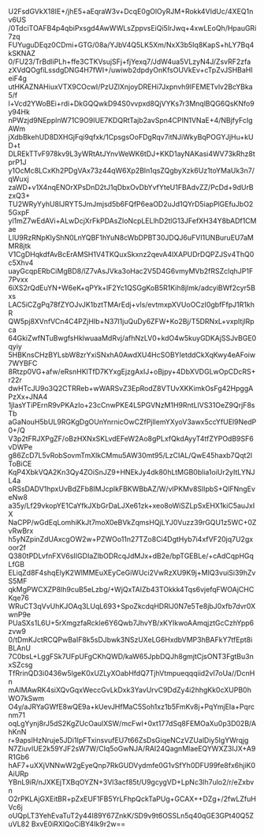 U2FsdGVkX18IE+/jhE5+aEqraW3v+DcqE0gOlOyRJM+Rokk4VIdUc/4XEQ1nv6US
/0TdciTOAFB4p4qbiPxsgd4AwWWLsZppvsEiQi5lrJwq+4xwLEoQh/HpauGRi7zq
FUYuguDEqz0CDmi+GTG/08a/YJbV4Q5LK5Xm/NxX3b5Iq8KapS+hLY7Bq4kSKNAZ
0/FU23/TrBdliPLh+ffe3CTKVsujSFj+fjYexq7/JdW4ua5VLzyN4J/ZsvRF2zfa
zXVdQOgfiLssdgDNG4H7fWI+/uwiwb2dpdyOnKfsOUVkEv+cTpZvJSHBaHIeiF4g
utHKAZNAHiuxVTX9COcwI/PzUZlXnjoyDREHi7Jxpnvh9IFEMETvlv2BcYBka5/f
l+Vcd2YWoBEi+rdi+DkGQQwkD94S0vvpxd8QjVYKs7r3MnqlBQG6QsKNfo9y94Hk
nPWzjd9NEpplnW71C9O9IUE7KDQRtTajb2avSpn4CPIN1VNaE+4/NBjfyFcIgAWm
jXdbBkehUD8DXHGjFqi9qfxk/1CpsgsOoFDgRqv7itNJiWkyBqPOGYJjHu+kUD+t
DLREkTTvF978kv9L3yWRtAtJYnvWeWK6tDJ+KKD1ayNAKasi4WV73kRhz8tprP1J
y1OcMc8LCxKh2PDgVAx73z44qW6Xp2Bln1qsZQgbyXzk6Uz1toYMaUk3n7/qWuxj
zaWD+v1X4nqENOrXPsDnD2tJ1qDbxOvDbYvfYteU1FBAdvZZ/PcDd+9dUrBzxQ3+
TU2WRyYyhU8IJRYT5JmJmjsd5b6FQfP6eaOD2uJd1QYrD5iapPlGEfuJbO25GxpF
yl1mZ7wEdAVi+ALwDcjXrFkPDAsZIoNcpLELlhD2tlG13JFefXH34Y8bADf1CMae
LIU9RzRNpKlyShN0LnYQBF1hYuN8cWbDPBT30JDQJ6uFVI1UNBuruEU7aMMR8jtk
V1CgDHqkdfAvBcErAMSH1V4TKQuxSkxnz2qevA4lXAPUDrDQPZJSv4ThQ0c5Xhv4
uayGcqpERbCiMgBD8/lZ7vAsJVka3oHac2V5D4G6vmyMVb2fRSZclqhJP1F7Pvxx
6iXS2rQdEuYN+W6eK+qPYk+lF2Yc1QSGgKoB5R1Kih8jlmk/adcyiBWf2cyr5Bxs
LAC5iCZgPq78fZYOJvJK1bztTMArEdj+vIs/evtmxpXVUoOCzI0gbfFfpJ1R1khR
QW5pj8XVnfVCn4C4PZjHIb+N37I1juQuDy6ZFW+Ko2Bj/T5DRNxL+vxpItjlRpca
64GkiZwfNTuBwgfsHklwuaaMdRvj/afhNzLV0+kdO4w5kuyGDKAjSSJvBGE0qyiy
5HBKnsCHzBYLsbW8zrYxiSNxhA0AwdXU4HcSOBYIetddCkXqKwy4eAFoiw7WYBFC
8Rtzp0VG+afw/eRsnHKlTfD7KYxgEjzgAxIJ+oBjpy+4DbXVDGLwOpCDcRS+r22r
dwHTcJU9o3Q2CTRReb+wWARSvZ3EpRodZ8VTUvXKKimkOsFg42HpggAPzXx+JNA4
1jIasYTiPErnR9vPKAzIo+23cCnwPKE4L5PGVNzM1H9RntLlVS31OeZ9QrjF8sTb
aGaNouH5bUL9RGKgDgOUnYnrnicOwCZfPjllemYXyoV3awx5ccYfUEl9NedP0+/Q
V3p2tFRJXPgZF/oBzHXNxSKLvdEFeW2Ao8gPLxfQkdAyyT4tfZYPOdB9SF6vDWPe
g86ZcD7L5vRobSovmTmXlkCMmu5AW30mt95/LzCIAL/QwE45haxb7Qqt2lToBiCE
KqP4XbkVQA2Kn3Qy4ZOiSnJZ9+HNEkJy4dk80hLtMGB0blia1oiUr2yItLYNJL4a
oRSsDADV1hpxUvBdZFb8IMJcplkFBKWBbAZ/W/vlPKMv8SlIpbS+QlFNngEveNw8
a35y/Lf29vkopYE1CaYfkJXbGrDaLJXe61zk+xeo8oWiSZLpSxEHX1kiC5auJxIX
NaCPP/wGdEqLomhiKkJt7moX0eBVkZqmsHQjLYJ0Vuzz39rGQU1z5WC+0ZvRwBrx
h5yNZpinZdUAxcgOW2w+PZWOo11n27TZo8Ci4DgtHyb7i4xfVF20jq7U2gxoor2f
Q380tPDLvfnFXV6sIIGDIaZlbODRcqJdMJx+dB2e/bpTGEBLe/+cAdCqpHGqLfGB
ELiqZd8F4shqElyK2WlMMEuXEyCeGiWUci2VwRzXU9K9j+MIQ3vuiSi39hZvS5MF
qkMgPWCXZP8Ih9cuB5eLzbg/+WjQxTAIZb43TOkkk4Tqs6vjefqFWOAjCHCKqe76
WRuCT3qVvUhKJOAq3LUqL693+SpoZkcdqHDRlJ0N7e5Te8jbJ0xfb7dvr0XwnP9e
PUaSXs1L6U+5rXmgzfaRckle6Y6Qwb7JhvYB/xKYIkwoAAmqjztGcCzhYpp6zvw9
0/tDmKJctRCQPwBaIF8k5sDJbwk3NSzUXeLG6HxdbVMP3hBAFkY7tfEpt8iBLAnU
7C0bsL+LggFSk7UFpUFgCKhQWD/kaW65JpbDQJh8gmjtCjsONT3FgtBu3nxSZcsg
TfRrinQD3i0436w5lgeK0xUZLyXOabHfdQ7TjhVtmpueqqqiid2vI7oUa//DcnHn
mAIMAwRK4siXQvGqxWeccGvLkDxk3YavUrvC9DdZy4i2hhgKk0cXUPB0hWO7kSwm
O4y/aJRYaGWfE8wQE9a+kUevJHfMaC5Soh1xz1b5FmKv8j+PqYmjEIa+Pqrcnm71
oqLgYynj8rJ5dS2KgZUcOaulXSW/mcFwI+0xt177dSq8FEMOaXu0p3D02B/AhKnN
r+9apslHzNruje5JDi1IpFTxinsvufEU7t66ZsDsGiqeNCzVZUalDiy5IgYWrqjg
N7ZiuvIUE2k59YJF2sW7W/CIq5oGwNJA/RAI24QagnMlaeEQYWXZ3IJX+A9R1Gb6
hAF7+uXXjVNNwW2gEyeQnp7RkGUDVydmfe0G1vSfYh0DFU99fe8fx6hjiK0AiURp
YBnL9iR/nJXKEjTXBqOYZN+3Vl3acf85t/U9gcygVD+LpNc3lh7ulo2/r/eZxbvn
O2rPKLAjGXEitBR+pZxEUF1FB5YrLFhpQckTaPUg+GCAX++DZg+/2fwLZfuHVc6j
oUQpLT3YehEvaTuT2y44I89Y67ZnkK/SD9v9t6OSSLn5q40qGE3GPt40Q5ZuVL82
BxvE0iRXlQoCiBY4Ik9r2w==

